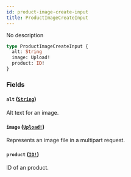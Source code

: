 ```yaml
---
id: product-image-create-input
title: ProductImageCreateInput
---
```


No description

```graphql
type ProductImageCreateInput {
  alt: String
  image: Upload!
  product: ID!
}
```

### Fields

#### `alt` ([`String`](/api-reference/scalars/string.mdx))

Alt text for an image.

#### `image` ([`Upload!`](/api-reference/scalars/upload.mdx))

Represents an image file in a multipart request.

#### `product` ([`ID!`](/api-reference/scalars/id.mdx))

ID of an product.
